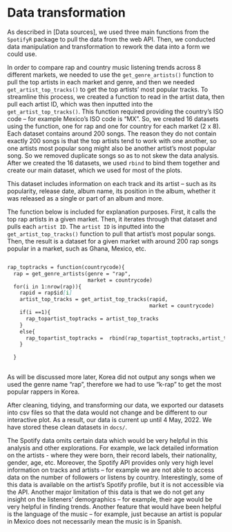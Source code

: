 # Data transformation

As described in [Data sources], we used three main functions from the `SpotifyR` package to pull the data from the web API. Then, we conducted data manipulation and transformation to rework the data into a form we could use. 

In order to compare rap and country music listening trends across 8 different markets, we needed to use the `get_genre_artists()` function to pull the top artists in each market and genre, and then we needed `get_artist_top_tracks()` to get the top artists' most popular tracks. To streamline this process, we created a function to read in the artist data, then pull each artist ID, which was then inputted into the `get_artist_top_tracks()`. This function required providing the country's ISO code -- for example Mexico's ISO code is "MX". So, we created 16 datasets using the function, one for rap and one for country for each market (2 x 8). Each dataset contains around 200 songs. The reason they do not contain exactly 200 songs is that the top artists tend to work with one another, so one artists most popular song might also be another artist's most popular song. So we removed duplicate songs so as to not skew the data analysis. After we created the 16 datasets, we used `rbind` to bind them together and create our main dataset, which we used for most of the plots. 

This dataset includes information on each track and its artist -- such as its popularity, release date, album name, its position in the album, whether it was released as a single or part of an album and more. 

The function below is included for explanation purposes. First, it calls the top rap artists in a given market. Then, it iterates through that dataset and pulls each `artist ID`. The `artist ID` is inputted into the `get_artist_top_tracks()` function to pull that artist's most popular songs. Then, the result is a dataset for a given market with around 200 rap songs popular in a market, such as Ghana, Mexico, etc.

````md

rap_toptracks = function(countrycode){
  rap = get_genre_artists(genre = "rap",
                          market = countrycode)
  for(i in 1:nrow(rap)){
    rapid = rap$id[i]
    artist_top_tracks = get_artist_top_tracks(rapid,
                                              market = countrycode)
    if(i ==1){
      rap_topartist_toptracks = artist_top_tracks
    }
    else{
      rap_topartist_toptracks =  rbind(rap_topartist_toptracks,artist_top_tracks)
    }
    
  }
  
````


As will be discussed more later, Korea did not output any songs when we used the genre name "rap", therefore we had to use "k-rap" to get the most popular rappers in Korea.


After cleaning, tidying, and transforming our data, we exported our datasets into csv files so that the data would not change and be different to our interactive plot. As a result, our data is current up until 4 May, 2022. We have stored these clean datasets in `docs/`. 


The Spotify data omits certain data which would be very helpful in this analysis and other explorations. For example, we lack detailed information on the artists - where they were born, their record labels, their nationality, gender, age,  etc. Moreover, the Spotify API provides only very high level information on tracks and artists -- for example we are not able to access data on the number of followers or listens by country. Interestingly, some of this data is available on the artist's Spotify profile, but it is not accessible via the API. Another major limitation of this data is that we do not get any insight on the listeners' demographics -- for example, their age would be very helpful in finding trends. Another feature that would have been helpful is the language of the music -- for example, just because an artist is popular in Mexico does not necessarily mean the music is in Spanish. 








